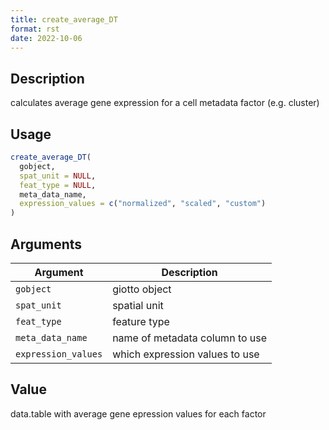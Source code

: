 ```yaml
--- 
title: create_average_DT 
format: rst 
date: 2022-10-06 
--- 
```


## Description

calculates average gene expression for a cell metadata factor (e.g. cluster)


## Usage

```r
create_average_DT(
  gobject,
  spat_unit = NULL,
  feat_type = NULL,
  meta_data_name,
  expression_values = c("normalized", "scaled", "custom")
)
```


## Arguments

Argument      |Description
------------- |----------------
`gobject`     |     giotto object
`spat_unit`     |     spatial unit
`feat_type`     |     feature type
`meta_data_name`     |     name of metadata column to use
`expression_values`     |     which expression values to use


## Value

data.table with average gene epression values for each factor


